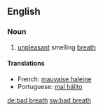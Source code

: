 ==English==

===Noun===
{{wikipedia}}
{{infl|en|noun}}

# [[unpleasant]] smelling [[breath]]

====Translations====
{{top}}
*French: [[mauvaise haleine]]
*Portuguese: [[mal hálito]]
{{bottom}}

[[de:bad breath]]
[[sw:bad breath]]